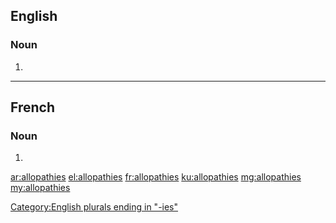 ==English==

===Noun===
{{head|en|plural}}

# {{plural of|allopathy|lang=en}}

[[Category:English plurals ending in "-ies"]]

----

==French==

===Noun===
{{head|fr|plural|g=?}}

# {{plural of|allopathie|lang=fr}}

[[ar:allopathies]]
[[el:allopathies]]
[[fr:allopathies]]
[[ku:allopathies]]
[[mg:allopathies]]
[[my:allopathies]]